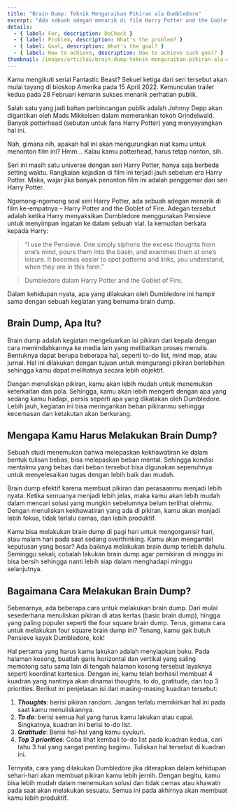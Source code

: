 ```yaml
---
title: "Brain Dump: Teknik Menguraikan Pikiran ala Dumbledore"
excerpt: "Ada sebuah adegan menarik di film Harry Potter and the Goblet of Fire. Adegan tersebut adalah ketika Harry menyaksikan Dumbledore menggunakan Pensieve untuk menyimpan ingatan ke dalam sebuah vial"
details:
  - { label: For, description: DoCheck }
  - { label: Problem, description: What's the problem? }
  - { label: Goal, description: What's the goal? }
  - { label: How to achieve, description: How to achieve such goal? }
thumbnail: /images/articles/brain-dump-teknik-menguraikan-pikiran-ala-dumbledore/thumbnail.jpg
---
```


Kamu mengikuti serial Fantastic Beast? Sekuel ketiga dari seri tersebut akan mulai tayang di bioskop Amerika pada 15 April 2022. Kemunculan trailer kedua pada 28 Februari kemarin sukses menarik perhatian publik.

Salah satu yang jadi bahan perbincangan publik adalah Johnny Depp akan digantikan oleh Mads Mikkelsen dalam memerankan tokoh Grindelwald. Banyak potterhead (sebutan untuk fans Harry Potter) yang menyayangkan hal ini.

Nah, gimana nih, apakah hal ini akan mengurungkan niat kamu untuk menonton film ini? Hmm… Kalau kamu potterhead, harus tetap nonton, sih.

Seri ini masih satu universe dengan seri Harry Potter, hanya saja berbeda setting waktu. Rangkaian kejadian di film ini terjadi jauh sebelum era Harry Potter. Maka, wajar jika banyak penonton film ini adalah penggemar dari seri Harry Potter.

Ngomong-ngomong soal seri Harry Potter, ada sebuah adegan menarik di film ke-empatnya – Harry Potter and the Goblet of Fire. Adegan tersebut adalah ketika Harry menyaksikan Dumbledore menggunakan Pensieve untuk menyimpan ingatan ke dalam sebuah vial. Ia kemudian berkata kepada Harry:

> “I use the Pensieve. One simply siphons the excess thoughts from one’s mind, pours them into the basin, and examines them at one’s leisure. It becomes easier to spot patterns and links, you understand, when they are in this form.”

> Dumbledore dalam Harry Potter and the Goblet of Fire.

Dalam kehidupan nyata, apa yang dilakukan oleh Dumbledore ini hampir sama dengan sebuah kegiatan yang bernama brain dump.

## Brain Dump, Apa Itu?

Brain dump adalah kegiatan mengeluarkan isi pikiran dari kepala dengan cara memindahkannya ke media lain yang melibatkan proses menulis. Bentuknya dapat berupa beberapa hal, seperti to-do list, mind map, atau jurnal. Hal ini dilakukan dengan tujuan untuk mengurangi pikiran berlebihan sehingga kamu dapat melihatnya secara lebih objektif.

Dengan menuliskan pikiran, kamu akan lebih mudah untuk menemukan keterkaitan dan pola. Sehingga, kamu akan lebih mengerti dengan apa yang sedang kamu hadapi, persis seperti apa yang dikatakan oleh Dumbledore. Lebih jauh, kegiatan ini bisa meringankan beban pikiranmu sehingga kecemasan dan ketakutan akan berkurang.

## Mengapa Kamu Harus Melakukan Brain Dump?

Sebuah studi menemukan bahwa melepaskan kekhawatiran ke dalam bentuk tulisan bebas, bisa melepaskan beban mental. Sehingga kondisi mentalmu yang bebas dari beban tersebut bisa digunakan sepenuhnya untuk menyelesaikan tugas dengan lebih baik dan mudah.

Brain dump efektif karena membuat pikiran dan perasaanmu menjadi lebih nyata. Ketika semuanya menjadi lebih jelas, maka kamu akan lebih mudah dalam mencari solusi yang mungkin sebelumnya belum terlihat olehmu. Dengan menuliskan kekhawatiran yang ada di pikiran, kamu akan menjadi lebih fokus, tidak terlalu cemas, dan lebih produktif.

Kamu bisa melakukan brain dump di pagi hari untuk mengorganisir hari, atau malam hari pada saat sedang overthinking. Kamu akan mengambil keputusan yang besar? Ada baiknya melakukan brain dump terlebih dahulu. Seminggu sekali, cobalah lakukan brain dump agar pemikiran di minggu ini bisa bersih sehingga nanti lebih siap dalam menghadapi minggu selanjutnya.

## Bagaimana Cara Melakukan Brain Dump?

Sebenarnya, ada beberapa cara untuk melakukan brain dump. Dari mulai sesederhana menuliskan pikiran di atas kertas (basic brain dump), hingga yang paling populer seperti the four square brain dump. Terus, gimana cara untuk melakukan four square brain dump ini? Tenang, kamu gak butuh Pensieve kayak Dumbledore, kok!

Hal pertama yang harus kamu lakukan adalah menyiapkan buku. Pada halaman kosong, buatlah garis horizontal dan vertikal yang saling memotong satu sama lain di tengah halaman kosong tersebut layaknya seperti koordinat kartesius. Dengan ini, kamu telah berhasil membuat 4 kuadran yang nantinya akan dinamai thoughts, to do, gratitude, dan top 3 priorities. Berikut ini penjelasan isi dari masing-masing kuadran tersebut:

1. **_Thoughts_**: berisi pikiran random. Jangan terlalu memikirkan hal ini pada saat kamu menuliskannya.
2. **_To do_**: berisi semua hal yang harus kamu lakukan atau capai. Singkatnya, kuadran ini berisi to-do list.
3. **_Gratitude_**: Berisi hal-hal yang kamu syukuri.
4. **_Top 3 priorities_**: Coba lihat kembali to-do list pada kuadran kedua, cari tahu 3 hal yang sangat penting bagimu. Tuliskan hal tersebut di kuadran ini.

Ternyata, cara yang dilakukan Dumbledore jika diterapkan dalam kehidupan sehari-hari akan membuat pikiran kamu lebih jernih. Dengan begitu, kamu bisa lebih mudah dalam menemukan solusi dan tidak cemas atau khawatir pada saat akan melakukan sesuatu. Semua ini pada akhirnya akan membuat kamu lebih produktif.

